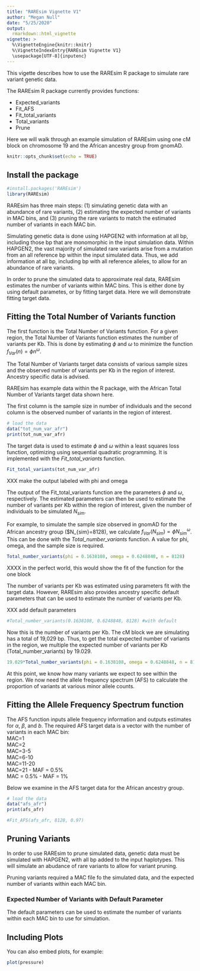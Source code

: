 ```yaml
---
title: "RAREsim Vignette V1"
author: "Megan Null"
date: "5/25/2020"
output:
  rmarkdown::html_vignette
vignette: >
  %\VignetteEngine{knitr::knitr}
  %\VignetteIndexEntry{RAREsim Vignette V1}
  \usepackage[UTF-8]{inputenc}  
---
```

This vigette describes how to use the RAREsim R package to simulate rare variant genetic data. 

The RAREsim R package currently provides functions:  

* Expected_variants  
* Fit_AFS  
* Fit_total_variants
* Total_variants  
* Prune

Here we will walk through an example simulation of RAREsim using one cM block on chromosome 19 and the African ancestry group from gnomAD.

```r
knitr::opts_chunk$set(echo = TRUE)
```

## Install the package

```r
#install.packages('RAREsim')
library(RAREsim)
```

RAREsim has three main steps: (1) simulating genetic data with an abundance of rare variants, (2) estimating the expected number of variants in MAC bins, and (3) pruning the rare variants to match the estimated number of variants in each MAC bin.

Simulating genetic data is done using HAPGEN2 with information at all bp, including those bp that are monomorphic in the input simulation data. Within HAPGEN2, the vast majority of simulated rare variants arise from a mutation from an all reference bp within the input simulated data. Thus, we add information at all bp, including bp with all reference alleles, to allow for an abundance of rare variants.

In order to prune the simulated data to approximate real data, RAREsim estimates the number of variants within MAC bins. This is either done by using default parametes, or by fitting target data. Here we will demonstrate fitting target data.

## Fitting the Total Number of Variants function

The first function is the Total Number of Variants function. For a given region, the Total Number of Variants function estimates the number of variants per Kb. This is done by estimating $\phi$ and $\omega$ to minimize the function $f_{Var}(n)=\phi n^\omega$.

The Total Number of Variants target data consists of various sample sizes and the observed number of variants per Kb in the region of interest. Ancestry specific data is advised. 

RAREsim has example data within the R package, with the African Total Number of Variants target data shown here.

The first column is the sample size in number of individuals and the second column is the observed number of variants in the region of interest.

```r
# load the data
data("tot_num_var_afr")
print(tot_num_var_afr)
```

The target data is used to estimate $\phi$ and $\omega$ within a least squares loss function, optimizing using sequential quadratic programming. It is implemented with the *Fit_total_variants* function.

```r
Fit_total_variants(tot_num_var_afr)
```

XXX make the output labeled with phi and omega

The output of the Fit_total_variants function are the parameters $\phi$ and $\omega$, respectively. The estimated parameters can then be used to estimate the number of variants per Kb within the region of interest, given the number of individuals to be simulated $N_{sim}$. 

For example, to simulate the sample size observed in gnomAD for the African ancestry group ($N_{sim}=8128), we calculate $f_{Var}(N_{sim})=\phi N_{sim}^\omega$. This can be done with the *Total_number_variants* function. A value for phi, omega, and the sample size is required.


```r
Total_number_variants(phi = 0.1638108, omega = 0.6248848, n = 8128)
```

XXXX in the perfect world, this would show the fit of the function for the one block

The number of variants per Kb was estimated using parameters fit with the target data. However, RAREsim also provides ancestry specific default parameters that can be used to estimate the number of variants per Kb.

XXX add default parameters

```r
#Total_number_variants(0.1638108, 0.6248848, 8128) #with default
```

Now this is the number of variants per Kb. The cM block we are simulating has a total of 19,029 bp. Thus, to get the total expected number of variants in the region, we multiple the expected number of variants per Kb (Total_number_variants) by 19.029.

```r
19.029*Total_number_variants(phi = 0.1638108, omega = 0.6248848, n = 8128)
```

At this point, we know how many variants we expect to see within the region. We now need the allele frequency spectrum (AFS) to calculate the proportion of variants at various minor allele counts.

## Fitting the Allele Frequency Spectrum function

The AFS function inputs allele frequency information and outputs estimates for $\alpha$, $\beta$, and $b$. The required AFS target data is a vector with the number of variants in each MAC bin:  
MAC=1  
MAC=2  
MAC=3-5  
MAC=6-10  
MAC=11-20  
MAC=21 - MAF = 0.5%  
MAC = 0.5% - MAF = 1%  

Below we examine in the AFS target data for the African ancestry group.

```r
# load the data
data("afs_afr")
print(afs_afr)
```

```r
#Fit_AFS(afs_afr, 8128, 0.97)
```


## Pruning Variants

In order to use RAREsim to prune simulated data, genetic data must be simulated with HAPGEN2, with all bp added to the input haplotypes. This will simulate an abudance of rare variants to allow for variant pruning.

Pruning variants required a MAC file fo the simulated data, and the expected number of variants within each MAC bin.

### Expected Number of Variants with Default Parameter

The default parameters can be used to estimate the number of variants within each MAC bin to use for simulation.

## Including Plots

You can also embed plots, for example:

```r
plot(pressure)
```


